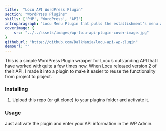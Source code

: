 ```yaml
---
title:  "Locu API WordPress Plugin"
section: "WordPress Plugins"
skills: ['PHP', 'WordPress', 'API']
introparagraph: "Locu Menu Plugin that pulls the establishment's menu and business information via the Locu API and displays it on a WordPress website."
coverimage: {
    src: "../../assets/images/wp-locu-api-plugin-cover-image.jpg"
}
githuburl: "https://github.com/DalkMania/locu-api-wp-plugin"
demourl: ""
---
```


This is a simple WordPress Plugin wrapper for Locu’s outstanding API that I have worked with quite a few times now. When Locu released version 2 of their API, I made it into a plugin to make it easier to reuse the functionality from project to project.

### Installing

1. Upload this repo (or git clone) to your plugins folder and activate it.

### Usage

Just activate the plugin and enter your API information in the WP Admin.
